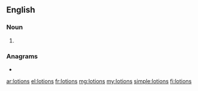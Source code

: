 ==English==

===Noun===
{{head|en|noun plural form}}

# {{plural of|lotion|lang=en}}

===Anagrams===
* {{l|en|soliton}}

[[ar:lotions]]
[[el:lotions]]
[[fr:lotions]]
[[mg:lotions]]
[[my:lotions]]
[[simple:lotions]]
[[fi:lotions]]
